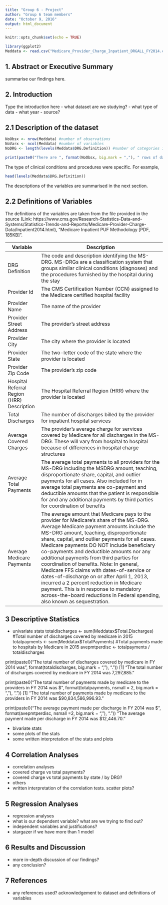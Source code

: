 ```yaml
---
title: "Group 6 - Project"
author: "Group 6 team members"
date: "October 9, 2016"
output: html_document
---
```


```r
knitr::opts_chunk$set(echo = TRUE)
```

```r
library(ggplot2)
Meddata <- read.csv("Medicare_Provider_Charge_Inpatient_DRGALL_FY2014.csv")

```

## 1. Abstract or Executive Summary
summarise our findings here.



## 2. Introduction
Type the introduction here
- what dataset are we studying?
- what type of data
- what year
- source? 


## 2.1 Description of the dataset

```r
NoObsx <- nrow(Meddata) #number of observations
NoVarx <- ncol(Meddata) #number of variables
NoDRG <- length(levels(Meddata$DRG.Definition)) #number of categories in DRG definitions

print(paste0("There are ", format(NoObsx, big.mark = ","), " rows of data across ", NoVarx, " columns of variables. Notably, there were ", NoDRG, " types of clinical conditions and procedures furnished by the hospitals during patients' stay."))
```

The type of clinical conditions and procedures were specific. For example,

```r
head(levels(Meddata$DRG.Definition))
```


The descriptions of the variables are summarised in the next section.



## 2.2 Definitions of Variables

The definitions of the variables are taken from the file provided in the source (Link: https://www.cms.gov/Research-Statistics-Data-and-Systems/Statistics-Trends-and-Reports/Medicare-Provider-Charge-Data/Inpatient2014.html), "Medicare Inpatient PUF Methodology [PDF, 185KB]".

|Variable| Description|
|-----------------------|--------------------------------------------------------------------------------------|
|DRG Definition| The code and description identifying the MS-DRG. MS-DRGs are a classification system that groups similar clinical conditions (diagnoses) and the procedures furnished by the hospital during the stay|
|Provider Id| The CMS Certification Number (CCN) assigned to the Medicare certified hospital facility|
|Provider Name| The name of the provider|
|Provider Street Address| The provider’s street address|
|Provider City| The city where the provider is located|
|Provider State| The two-letter code of the state where the provider is located|
|Provider Zip Code| The provider’s zip code|
|Hospital Referral Region (HRR) Description| The Hospital Referral Region (HRR) where the provider is located|
|Total Discharges| The number of discharges billed by the provider for inpatient hospital services|
|Average Covered Charges| The provider's average charge for services covered by Medicare for all discharges in the MS-DRG. These will vary from hospital to hospital because of differences in hospital charge structures|
|Average Total Payments|The average total payments to all providers for the MS-DRG including the MSDRG amount, teaching, disproportionate share, capital, and outlier payments for all cases. Also included for in average total payments are co-payment and deductible amounts that the patient is responsible for and any additional payments by third parties for coordination of benefits|
|Average Medicare Payments|The average amount that Medicare pays to the provider for Medicare's share of the MS-DRG. Average Medicare payment amounts include the MS-DRG amount, teaching, disproportionate share, capital, and outlier payments for all cases. Medicare payments DO NOT include beneficiary co-payments and deductible amounts nor any additional payments from third parties for coordination of benefits. Note: In general, Medicare FFS claims with dates-of-service or dates-of-discharge on or after April 1, 2013, incurred a 2 percent reduction in Medicare payment. This is in response to mandatory across-the-board reductions in Federal spending, also known as sequestration.| 



## 3 Descriptive Statistics 
- univariate stats
totaldischarges <- sum(Meddatax$Total.Discharges) #Total number of discharges covered by medicare in 2015
totalpayments <- sum(Meddatax$TotalPayments) #Total payments made to hospitals by Medicare in 2015
avepmtperdisc <- totalpayments / totaldischarges

print(paste0("The total number of discharges covered by medicare in FY 2014 was ", format(totaldischarges, big.mark = ","), "."))
[1] "The total number of discharges covered by medicare in FY 2014 was 7,297,885."

print(paste0("The total number of payments made by medicare to the providers in FY 2014 was $", format(totalpayments, nsmall = 2, big.mark = ","), "."))
[1] "The total number of payments made by medicare to the providers in FY 2014 was $90,834,586,996.93."

print(paste0("The average payment made per discharge in FY 2014 was $", format(avepmtperdisc, nsmall =2, big.mark = ","), "."))
"The average payment made per discharge in FY 2014 was $12,446.70."


- bivariate stats
- some plots of the stats
- some written interpretation of the stats and plots



## 4 Correlation Analyses
- correlation analyses
- covered charge vs total payments?
- covered charge vs total payments by state / by DRG?
- others
- written interpretation of the correlation tests. scatter plots?


## 5 Regression Analyses
- regression analyses
- what is our dependent variable? what are we trying to find out?
- independent variables and justifications?
- stargazer if we have more than 1 model



## 6 Results and Discussion
- more in-depth discussion of our findings?
- any conclusion?



## 7 References
- any references used? acknowledgement to dataset and definitions of variables


